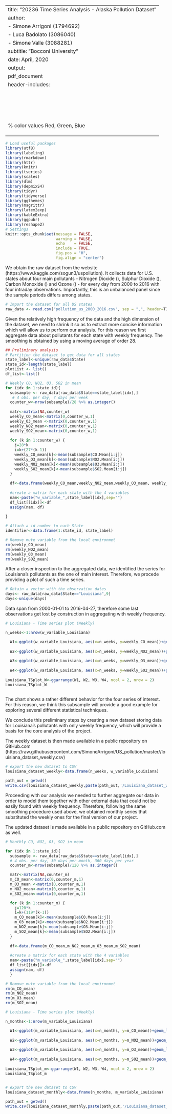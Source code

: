
---
title: "20236 Time Series Analysis - Alaska Pollution Dataset"
author:
- Simone Arrigoni (1794692)
- Luca Badolato (3086040)
- Simone Valle (3088281)
subtitle: "Bocconi University"
date: April, 2020
output: 
  pdf_document
header-includes:
  \usepackage[utf8]{inputenc}
  \usepackage{setspace}
  \usepackage{algpseudocode}
  \usepackage{algorithm}
  \usepackage{bm}
  \usepackage{amsmath}
  \usepackage{amssymb}
  \usepackage{graphicx}
  \usepackage{subfig}
  \usepackage{booktabs, caption}
  \usepackage{array}
  \usepackage{threeparttable}
  \usepackage{listings}
  \usepackage{physics}
  \usepackage{float}
  \floatplacement{figure}{H}
  \usepackage{color} %red, green, blue, yellow, cyan, magenta, black, white
  \definecolor{mygreen}{RGB}{28,172,0} % color values Red, Green, Blue
  \definecolor{mylilas}{RGB}{170,55,241}
  \DeclareMathOperator*{\E}{\mathbb{E}}
  \DeclareMathOperator*{\Ec}{\mathbb{E}_t}
---

```{r, include=FALSE}
# Load useful packages
library(utf8)
library(labeling)
library(rmarkdown)
library(httr)
library(knitr)
library(tseries)
library(scales)
library(dlm)
library(depmixS4)
library(tidyr)
library(tidyverse)
library(ggthemes)
library(magrittr)
library(latex2exp)
library(kableExtra)
library(ggpubr)
library(reshape2)
# Settings
knitr::opts_chunk$set(message = FALSE, 
                      warning = FALSE,
                      echo    = FALSE,
                      include = TRUE,
                      fig.pos = "H",
                      fig.align = "center")
```


We obtain the raw dataset from the website \textit{Kaggle} (https://www.kaggle.com/sogun3/uspollution).
It collects data for U.S. states about four main pollutants - Nitrogen Dioxide (\textit{NO2}), Sulphur Dioxide (\textit{SO2}), Carbon Monoxide (\textit{CO}) and Ozone (\textit{O3}) - for every day from 2000 to 2016 with four intraday observations. Importantly, this is an unbalanced panel since the sample periods differs among states.

```{r echo=FALSE}
# Import the dataset for all US states
raw_data <- read.csv("pollution_us_2000_2016.csv", sep = ",", header=T)
```

\section{Weekly frequency}

Given the relatively high frequency of the data and the high dimension of the dataset, we need to shrink it so as to extract more concise information which will allow us to perform our analysis.
For this reason we first aggregate data about pollutants for each state with weekly frequency. The smoothing is obtained by using a moving average of order 28.

```{r echo=FALSE}
## Preliminary analysis
# Partition the dataset to get data for all states
state_label<-unique(raw_data$State)
state_id<-length(state_label)
plotList <- list()
df_list<-list()

# Weekly CO, NO2, O3, SO2 in mean
for (idx in 1:state_id){
  subsample <- raw_data[raw_data$State==state_label[idx],]  
   # 4 obs. per day, 7 days per week
  counter_w<-nrow(subsample)/28 %>% as.integer()     
  
  matr<-matrix(NA,counter_w)
  weekly_CO_mean<-matrix(0,counter_w,1)
  weekly_O3_mean <-matrix(0,counter_w,1)
  weekly_NO2_mean<-matrix(0,counter_w,1)
  weekly_SO2_mean<-matrix(0,counter_w,1)
  
  for (k in 1:counter_w) {
    j=28*k
    i=k+(27*(k-1))
    weekly_CO_mean[k]<-mean(subsample$CO.Mean[i:j])
    weekly_O3_mean[k]<-mean(subsample$NO2.Mean[i:j]) 
    weekly_NO2_mean[k]<-mean(subsample$O3.Mean[i:j])
    weekly_SO2_mean[k]<-mean(subsample$SO2.Mean[i:j])
  }
  
  df<-data.frame(weekly_CO_mean,weekly_NO2_mean,weekly_O3_mean, weekly_SO2_mean)
  
  #create a matrix for each state with the 4 variables
  nam<-paste("w_variable_",state_label[idx],sep="")
  df_list[[idx]]<-df
  assign(nam, df)
  
}

```

```{r echo=FALSE}
# Attach a id number to each State
identifier<-data.frame(1:state_id, state_label)

# Remove mute variable from the local environmet
rm(weekly_CO_mean)
rm(weekly_NO2_mean)
rm(weekly_O3_mean)
rm(weekly_SO2_mean)

```

After a closer inspection to the aggregated data, we identified the series for Louisiana's pollutants as the one of main interest. Therefore, we procede providing a plot of such a time series.

```{r}
# Obtain a vector with the observation dates
days<- raw_data[raw_data$State=="Louisiana",9]
days<-unique(days)
```

Data span from 2000-01-01 to 2016-04-27, therefore some last observations get lost by construction in aggregating with weekly frequency.

```{r}
# Louisiana - Time series plot (Weekly)

n_weeks<-1:nrow(w_variable_Louisiana)

  W1<-ggplot(w_variable_Louisiana, aes(x=n_weeks, y=weekly_CO_mean))+geom_line()+ggtitle("Louisiana")+theme_classic2()
  
  W2<-ggplot(w_variable_Louisiana, aes(x=n_weeks, y=weekly_NO2_mean))+geom_line()+ggtitle("Louisiana")+theme_classic2()
  
  W3<-ggplot(w_variable_Louisiana, aes(x=n_weeks, y=weekly_O3_mean))+geom_line()+ggtitle("Louisiana")+theme_classic2()
  
  W4<-ggplot(w_variable_Louisiana, aes(x=n_weeks, y=weekly_SO2_mean))+geom_line()+ggtitle("Louisiana")+theme_classic2()
  
Louisiana_TSplot_W<-ggarrange(W1, W2, W3, W4, ncol = 2, nrow = 2)
Louisiana_TSplot_W
  
```

The chart shows a rather different behavior for the four series of interest. For this reason, we think this subsample will provide a good example for exploring several different statistical techniques.   

We conclude this preliminary steps by creating a new dataset storing data for Louisiana's pollutants with only weekly frequency, which will provide a basis for the core analysis of the project.

The weekly dataset is then made available in a public repository on GitHub.com
(https://raw.githubusercontent.com/SimoneArrigoni/US_pollution/master//louisiana_dataset_weekly.csv)

```{r}
# export the new dataset to CSV
louisiana_dataset_weekly<-data.frame(n_weeks, w_variable_Louisiana)

path_out = getwd()
write.csv(louisiana_dataset_weekly,paste(path_out,'/Louisiana_dataset_weekly.csv',sep = ''),row.names=FALSE)

```

\section{Monthly frequency}

Proceeding with our analysis we needed to further aggregate our data in order to model them together with other external data that could not be easily found with weekly frequency. Therefore, following the same smoothing procedure used above, we obtained monthly series that substituted the weekly ones for the final version of our project.

The updated dataset is made available  in a public repository on GitHub.com as well.

```{r}
# Monthly CO, NO2, O3, SO2 in mean

for (idx in 1:state_id){
  subsample <- raw_data[raw_data$State==state_label[idx],]  
  # 4 obs. per day, 30 days per month, 360 days per year
  counter_m<-nrow(subsample)/120 %>% as.integer()     

  matr<-matrix(NA,counter_m)
  m_CO_mean<-matrix(0,counter_m,1)
  m_O3_mean <-matrix(0,counter_m,1)
  m_NO2_mean<-matrix(0,counter_m,1)
  m_SO2_mean<-matrix(0,counter_m,1)

  for (k in 1:counter_m) {
    j=120*k
    i=k+(119*(k-1))
    m_CO_mean[k]<-mean(subsample$CO.Mean[i:j])
    m_O3_mean[k]<-mean(subsample$NO2.Mean[i:j]) 
    m_NO2_mean[k]<-mean(subsample$O3.Mean[i:j])
    m_SO2_mean[k]<-mean(subsample$SO2.Mean[i:j])
  }
  
  df<-data.frame(m_CO_mean,m_NO2_mean,m_O3_mean,m_SO2_mean)
  
  #create a matrix for each state with the 4 variables
  nam<-paste("m_variable_",state_label[idx],sep="")
  df_list[[idx]]<-df
  assign(nam, df)
  }

```

```{r echo=FALSE}
# Remove mute variable from the local environmet
rm(m_CO_mean)
rm(m_NO2_mean)
rm(m_O3_mean)
rm(m_SO2_mean)
```

```{r}
# Louisiana - Time series plot (Weekly)

n_months<-1:nrow(m_variable_Louisiana)

  W1<-ggplot(m_variable_Louisiana, aes(x=n_months, y=m_CO_mean))+geom_line()+ggtitle("Louisiana")+theme_classic2()
  
  W2<-ggplot(m_variable_Louisiana, aes(x=n_months, y=m_NO2_mean))+geom_line()+ggtitle("Louisiana")+theme_classic2()
  
  W3<-ggplot(m_variable_Louisiana, aes(x=n_months, y=m_O3_mean))+geom_line()+ggtitle("Louisiana")+theme_classic2()
  
  W4<-ggplot(m_variable_Louisiana, aes(x=n_months, y=m_SO2_mean))+geom_line()+ggtitle("Louisiana")+theme_classic2()
  
Louisiana_TSplot_m<-ggarrange(W1, W2, W3, W4, ncol = 2, nrow = 2)
Louisiana_TSplot_m
  
```

```{r}
# export the new dataset to CSV
louisiana_dataset_monthly<-data.frame(n_months, m_variable_Louisiana)

path_out = getwd()
write.csv(louisiana_dataset_monthly,paste(path_out,'/Louisiana_dataset_monthly.csv',sep = ''),row.names=FALSE)

```
